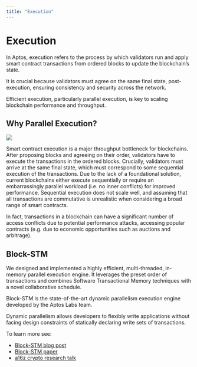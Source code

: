```yaml
---
title: "Execution"
---
```


# Execution

In Aptos, execution refers to the process by which validators 
run and apply smart contract transactions from ordered blocks to update the blockchain’s state.

It is crucial because validators must agree on the same final state, post-execution,
ensuring consistency and security across the network.

Efficient execution, particularly parallel execution, is key to scaling blockchain performance and throughput.

## Why Parallel Execution?

![](https://miro.medium.com/v2/resize:fit:4800/format:webp/0*qG0KRe1KzsP8Odth)

Smart contract execution is a major throughput bottleneck for blockchains. 
After proposing blocks and agreeing on their order, validators have to execute the 
transactions in the ordered blocks. Crucially, validators must arrive at the same final state, 
which must correspond to some sequential execution of the transactions. 
Due to the lack of a foundational solution, current blockchains either execute 
sequentially or require an embarrassingly parallel workload (i.e. no inner conflicts) 
for improved performance. Sequential execution does not scale well, and assuming that 
all transactions are commutative is unrealistic when considering a broad range of smart contracts. 

In fact, transactions in a blockchain can have a significant number of access conflicts due to 
potential performance attacks, accessing popular contracts 
(e.g. due to economic opportunities such as auctions and arbitrage).

## Block-STM

We designed and implemented a highly efficient, multi-threaded, in-memory parallel 
execution engine. It leverages the preset order of transactions and combines 
Software Transactional Memory techniques with a novel collaborative schedule.

Block-STM is the state-of-the-art dynamic parallelism execution engine developed by the Aptos Labs team.

Dynamic parallelism allows developers to flexibly write applications without 
facing design constraints of statically declaring write sets of transactions.

To learn more see:
- [Block-STM blog post](https://medium.com/aptoslabs/block-stm-how-we-execute-over-160k-transactions-per-second-on-the-aptos-blockchain-3b003657e4ba)
- [Block-STM paper](https://arxiv.org/pdf/2203.06871)
- [a16z crypto research talk](https://www.youtube.com/watch?v=2SE5tqPzhyw)